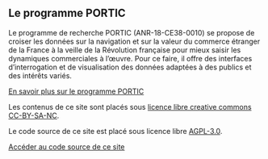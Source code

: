 <div className="column">

## Le programme PORTIC

Le programme de recherche PORTIC (ANR-18-CE38-0010) se propose de croiser les données sur la navigation et sur la valeur du commerce étranger de la France à la veille de la Révolution française pour mieux saisir les dynamiques commerciales à l’œuvre. Pour ce faire, il offre des interfaces d’interrogation et de visualisation des données adaptées à des publics et des intérêts variés.

[En savoir plus sur le programme PORTIC](https://anr.portic.fr/)

</div>
<div className="column">

Les contenus de ce site sont placés sous [licence libre creative commons CC-BY-SA-NC](https://creativecommons.org/licenses/by-nc-sa/3.0/fr/).

Le code source de ce site est placé sous licence libre [AGPL-3.0](https://www.gnu.org/licenses/agpl-3.0.fr.html).

[Accéder au code source de ce site](https://github.com/medialab/portic-storymaps-2021/)

</div>